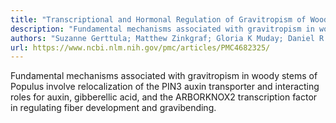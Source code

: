 ```yaml
---
title: "Transcriptional and Hormonal Regulation of Gravitropism of Woody Stems inPopulus[OPEN]"
description: "Fundamental mechanisms associated with gravitropism in woody stems of Populus involve relocalization of the PIN3 auxin transporter and interacting roles for auxin, gibberellic acid, and the ARBORKNOX2..."
authors: "Suzanne Gerttula; Matthew Zinkgraf; Gloria K Muday; Daniel R Lewis; Farid M Ibatullin; Harry Brumer; Foster Hart; Shawn D Mansfield; Vladimir Filkov; Andrew Groover"
url: https://www.ncbi.nlm.nih.gov/pmc/articles/PMC4682325/
---
```


Fundamental mechanisms associated with gravitropism in woody stems of Populus involve relocalization of the PIN3 auxin transporter and interacting roles for auxin, gibberellic acid, and the ARBORKNOX2 transcription factor in regulating fiber development and gravibending.
